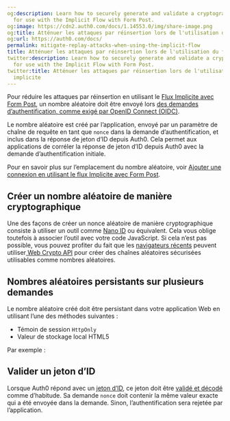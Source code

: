 ```yaml
---
og:description: Learn how to securely generate and validate a cryptographic nonce
  for use with the Implicit Flow with Form Post.
og:image: https://cdn2.auth0.com/docs/1.14553.0/img/share-image.png
og:title: Atténuer les attaques par réinsertion lors de l'utilisation du flux implicite
og:url: https://auth0.com/docs/
permalink: mitigate-replay-attacks-when-using-the-implicit-flow
title: Atténuer les attaques par réinsertion lors de l'utilisation du flux implicite
twitter:description: Learn how to securely generate and validate a cryptographic nonce
  for use with the Implicit Flow with Form Post.
twitter:title: Atténuer les attaques par réinsertion lors de l'utilisation du flux
  implicite
---
```


Pour réduire les attaques par réinsertion en utilisant le [Flux Implicite avec Form Post](/login/flows/implicit-flow-with-form-post), un nombre aléatoire doit être envoyé lors [des demandes d’authentification, comme exigé par OpenID Connect (OIDC)](https://openid.net/specs/openid-connect-core-1_0.html#ImplicitAuthRequest).

Le nombre aléatoire est créé par l’application, envoyé par un paramètre de chaîne de requête en tant que `nonce` dans la demande d’authentification, et inclus dans la réponse de jeton d’ID depuis Auth0. Cela permet aux applications de corréler la réponse de jeton d’ID depuis Auth0 avec la demande d’authentification initiale.

Pour en savoir plus sur l’emplacement du nombre aléatoire, voir [Ajouter une connexion en utilisant le flux Implicite avec Form Post](/login/authentication/add-login-using-the-implicit-flow-with-form-post).



## Créer un nombre aléatoire de manière cryptographique

Une des façons de créer un nonce aléatoire de manière cryptographique consiste à utiliser un outil comme [Nano ID](https://github.com/ai/nanoid) ou équivalent. Cela vous oblige toutefois à associer l’outil avec votre code JavaScript. Si cela n’est pas possible, vous pouvez profiter du fait que les [navigateurs récents](http://caniuse.com/#feat=cryptography) peuvent utiliser[ Web Crypto API](https://www.w3.org/TR/WebCryptoAPI/) pour créer des chaînes aléatoires sécurisées utilisables comme nombres aléatoires.



## Nombres aléatoires persistants sur plusieurs demandes

Le nombre aléatoire créé doit être persistant dans votre application Web en utilisant l’une des méthodes suivantes :

* Témoin de session `HttpOnly`
* Valeur de stockage local HTML5

Par exemple :



## Valider un jeton d’ID

Lorsque Auth0 répond avec un [jeton d’ID](/security/tokens/id-tokens), ce jeton doit être [validé et décodé](/security/tokens/id-tokens/validate-id-tokens) comme d’habitude.
Sa demande `nonce` doit contenir la même valeur exacte qui a été envoyée dans la demande.
Sinon, l’authentification sera rejetée par l’application.